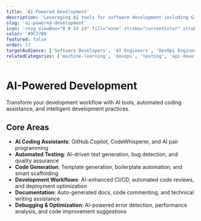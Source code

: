 ```yaml
---
title: 'AI-Powered Development'
description: 'Leveraging AI tools for software development including GitHub Copilot, AI-assisted coding, automated testing, and AI-driven development workflows'
slug: 'ai-powered-development'
icon: '<svg viewBox="0 0 24 24" fill="none" stroke="currentColor" stroke-width="2" stroke-linecap="round" stroke-linejoin="round"><path d="M16 18a4 4 0 0 0-8 0"/><circle cx="12" cy="11" r="1"/><path d="m19 19-2-2"/><path d="m5 5 2 2"/><path d="M12 2a3 3 0 0 0-3 3v7a3 3 0 0 0 6 0V5a3 3 0 0 0-3-3Z"/></svg>'
color: '#9C27B0'
featured: false
order: 17
targetAudience: ['Software Developers', 'AI Engineers', 'DevOps Engineers']
relatedCategories: ['machine-learning', 'devops', 'testing', 'api-development']
---
```


# AI-Powered Development

Transform your development workflow with AI tools, automated coding assistance, and intelligent development practices.

## Core Areas

- **AI Coding Assistants**: GitHub Copilot, CodeWhisperer, and AI pair programming
- **Automated Testing**: AI-driven test generation, bug detection, and quality assurance
- **Code Generation**: Template generation, boilerplate automation, and smart scaffolding
- **Development Workflows**: AI-enhanced CI/CD, automated code reviews, and deployment optimization
- **Documentation**: Auto-generated docs, code commenting, and technical writing assistance
- **Debugging & Optimization**: AI-powered error detection, performance analysis, and code improvement suggestions
